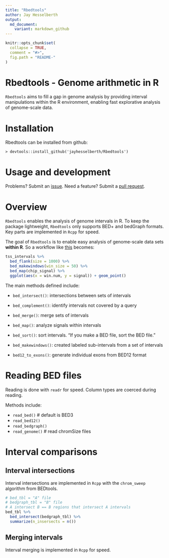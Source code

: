 ```yaml
---
title: "Rbedtools"
author: Jay Hesselberth
output:
  md_document:
    variant: markdown_github
---
```


```r
knitr::opts_chunk$set(
  collapse = TRUE,
  comment = "#>",
  fig.path = "README-"
)
```


# Rbedtools - Genome arithmetic in R

`Rbedtools` aims to fill a gap in genome analysis by providing interval manipulations within the R environment, enabling fast explorative analysis of genome-scale data.

# Installation

Rbedtools can be installed from github:

```
> devtools::install_github('jayhesselberth/Rbedtools')
```

# Usage and development

Problems? Submit an [issue](https://github.com/jayhesselberth/Rbedtools/issues). Need a feature? Submit a [pull request](https://github.com/jayhesselberth/Rbedtools/pulls).

# Overview

`Rbedtools` enables the analysis of genome intervals in R. To keep the package lightweight, `Rbedtools` only supports BED+ and bedGraph formats. Key parts are implemented in `Rcpp` for speed.

The goal of `Rbedtools` is to enable easy analysis of genome-scale data sets **within R**. So a workflow like [this](https://github.com/arq5x/bedtools-protocols/blob/master/bedtools.md#bp3-plot-transcription-factor-occupancy-surrounding-the-transcription-start-site) becomes:

```r
tss_intervals %>%
  bed_flank(size = 1000) %>%
  bed_makewindows(win_size = 50) %>%
  bed_map(chip_signal) %>%
  ggplot(aes(x = win.num, y = signal)) + geom_point()
```

The main methods defined include:

  - `bed_intersect()`: intersections between sets of intervals
  - `bed_complement()`: identify intervals not covered by a query 
  - `bed_merge()`: merge sets of intervals
  - `bed_map()`: analyze signals within intervals

  - `bed_sort()`: sort intervals. "If you make a BED file, sort the BED file."
  - `bed_makewindows()`: created labeled sub-intervals from a set of intervals
  - `bed12_to_exons()`: generate individual exons from BED12 format
  
# Reading BED files

Reading is done with `readr` for speed. Column types are coerced during reading.

Methods include:

  - `read_bed()` # default is BED3
  - `read_bed12()`
  - `read_bedgraph()`
  - `read_genome()` # read chromSize files
  
# Interval comparisons

## Interval intersections

Interval intersections are implemented in `Rcpp` with the `chrom_sweep` algorithm from BEDtools. 

```r
# bed_tbl = "A" file
# bedgraph_tbl = "B" file
# A intersect B == B regions that intersect A intervals
bed_tbl %>%
  bed_intersect(bedgraph_tbl) %>%
  summarize(n_insersects = n())
```

## Merging intervals

Interval merging is implemented in `Rcpp` for speed.

